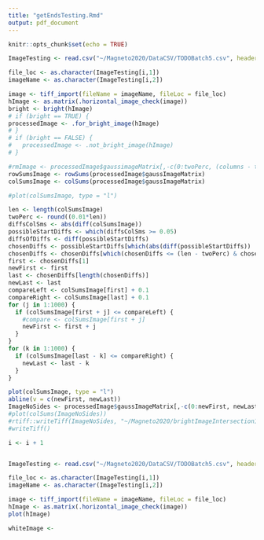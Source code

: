 ```yaml
---
title: "getEndsTesting.Rmd"
output: pdf_document
---
```


```r
knitr::opts_chunk$set(echo = TRUE)
```

```r
ImageTesting <- read.csv("~/Magneto2020/DataCSV/TODOBatch5.csv", header = TRUE, stringsAsFactors = FALSE)
```

```r

file_loc <- as.character(ImageTesting[i,1])
imageName <- as.character(ImageTesting[i,2])

image <- tiff_import(fileName = imageName, fileLoc = file_loc)
hImage <- as.matrix(.horizontal_image_check(image))
bright <- bright(hImage)
# if (bright == TRUE) {
processedImage <- .for_bright_image(hImage)
# }
# if (bright == FALSE) {
#   processedImage <- .not_bright_image(hImage)
# }

#rmImage <- processedImage$gaussimageMatrix[,-c(0:twoPerc, (columns - twoPerc):columns)]
rowSumsImage <- rowSums(processedImage$gaussImageMatrix)
colSumsImage <- colSums(processedImage$gaussImageMatrix)

#plot(colSumsImage, type = "l")

len <- length(colSumsImage)
twoPerc <- round((0.01*len))
diffsColSms <- abs(diff(colSumsImage))
possibleStartDiffs <- which(diffsColSms >= 0.05)
diffsOfDiffs <- diff(possibleStartDiffs)
chosenDiffs <- possibleStartDiffs[which(abs(diff(possibleStartDiffs))  <= 20)]
chosenDiffs <- chosenDiffs[which(chosenDiffs <= (len - twoPerc) & chosenDiffs >= twoPerc)]
first <- chosenDiffs[1]
newFirst <- first
last <- chosenDiffs[length(chosenDiffs)]
newLast <- last
compareLeft <- colSumsImage[first] + 0.1
compareRight <- colSumsImage[last] + 0.1
for (j in 1:1000) {
  if (colSumsImage[first + j] <= compareLeft) {
    #compare <- colSumsImage[first + j]
    newFirst <- first + j
  }
}
for (k in 1:1000) {
  if (colSumsImage[last - k] <= compareRight) {
    newLast <- last - k
  }
}

plot(colSumsImage, type = "l")
abline(v = c(newFirst, newLast))
ImageNoSides <- processedImage$gaussImageMatrix[,-c(0:newFirst, newLast:ncol(hImage))]
#plot(colSums(ImageNoSides))
#rtiff::writeTiff(ImageNoSides, "~/Magneto2020/brightImageIntersection19260908.tif")
#writeTiff()
```

```r
i <- i + 1



```

```r
ImageTesting <- read.csv("~/Magneto2020/DataCSV/TODOBatch5.csv", header = TRUE, stringsAsFactors = FALSE)
```

```r

file_loc <- as.character(ImageTesting[i,1])
imageName <- as.character(ImageTesting[i,2])

image <- tiff_import(fileName = imageName, fileLoc = file_loc)
hImage <- as.matrix(.horizontal_image_check(image))
plot(hImage)
```

```r
whiteImage <- 
```

